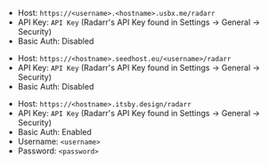 
<Tabs>

<TabItem value="ultra-radarr" label="Ultra.cc">

- Host: `https://<username>.<hostname>.usbx.me/radarr`
- API Key: `API Key` (Radarr's API Key found in Settings -> General -> Security) 
- Basic Auth: Disabled

</TabItem>

<TabItem value="seedhost-radarr" label="Seedhost.eu">

- Host: `https://<hostname>.seedhost.eu/<username>/radarr`
- API Key: `API Key` (Radarr's API Key found in Settings -> General -> Security) 
- Basic Auth: Disabled

</TabItem>

<TabItem value="hbd-radarr" label="Hostingby.design">

- Host: `https://<hostname>.itsby.design/radarr`
- API Key: `API Key` (Radarr's API Key found in Settings -> General -> Security) 
- Basic Auth: Enabled
- Username: `<username>`
- Password: `<password>`

</TabItem>

</Tabs>
